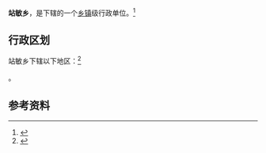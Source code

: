 {{中国乡级行政区|65/31/21/205/000}}

'''站敏乡'''，是{{PRC admin/fullname|65/31/21/205/000|3}}下辖的一个[[乡镇|乡镇]]级行政单位。<ref>{{PRC admin/ref sgc|{{PRC admin/parent|65/31/21/205/000}}}}</ref>

== 行政区划 ==

站敏乡下辖以下地区：<ref>{{PRC admin/ref sgc|65/31/21/205/000}}</ref>

{{PRC admin/children|65/31/21/205/000}}。

== 参考资料 ==

{{reflist}}

{{行政区划小作品}}
{{PRC admin/navcat|65/31/21/205/000}}